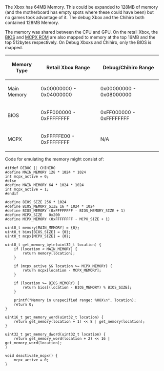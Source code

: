 The Xbox has 64MB Memory. This could be expanded to 128MB of memory (and the motherboard has empty spots where these could have been) but no games took advantage of it. The debug Xbox and the Chihiro both contained 128MB Memory.

The memory was shared between the CPU and GPU. On the retail Xbox, the [[BIOS]] and [[MCPX ROM]] are also mapped to memory at the top 16MB and the top 512bytes respectively. On Debug Xboxs and Chihiro, only the BIOS is mapped.

{|
! Memory Type
! Retail Xbox Range
! Debug/Chihiro Range
|-
|Main Memory
|0x00000000 - 0x04000000
|0x00000000 - 0x08000000
|-
|BIOS
|0xFF000000 - 0xFFFFFFFF
|0xFF000000 - 0xFFFFFFFF
|-
|MCPX
|0xFFFFFE00 - 0xFFFFFFFF
|N/A
|}

Code for emulating the memory might consist of:

<pre>
#ifdef DEBUG || CHIHIRO
#define MAIN_MEMORY 128 * 1024 * 1024
int mcpx_active = 0;
#else
#define MAIN_MEMORY 64 * 1024 * 1024
int mcpx_active = 1;
#endif

#define BIOS_SIZE 256 * 1024
#define BIOS_MEMORY_SIZE 16 * 1024 * 1024
#define BIOS_MEMORY (0xFFFFFFFF - BIOS_MEMORY_SIZE + 1)
#define MCPX_SIZE   0x200
#define MCPX_MEMORY (0xFFFFFFFF - MCPX_SIZE + 1)

uint8_t memory[MAIN_MEMORY] = {0};
uint8_t bios[BIOS_SIZE] = {0};
uint8_t mcpx[MCPX_SIZE] = {0};

uint8_t get_memory_byte(uint32_t location) {
    if (location < MAIN_MEMORY) {
        return memory[location];
    }

    if (mcpx_active && location >= MCPX_MEMORY) {
        return mcpx[location - MCPX_MEMORY];
    }

    if (location >= BIOS_MEMORY) {
        return bios[(location - BIOS_MEMORY) % BIOS_SIZE];
    }

    printf("Memory in unspecified range: %08X\n", location);
    return 0;
}

uint16_t get_memory_word(uint32_t location) {
    return get_memory(location + 1) << 8 | get_memory(location);
}

uint32_t get_memory_dword(uint32_t location) {
    return get_memory_word(location + 2) << 16 | get_memory_word(location);
}

void deactivate_mcpx() {
    mcpx_active = 0;
}
</pre>